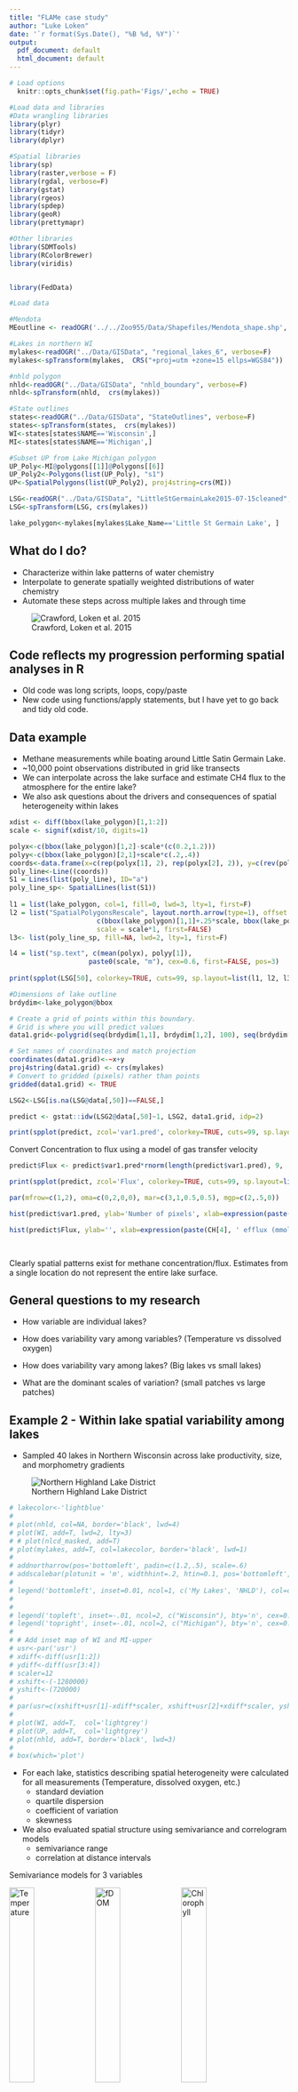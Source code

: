 ```yaml
---
title: "FLAMe case study"
author: "Luke Loken"
date: '`r format(Sys.Date(), "%B %d, %Y")`'
output:
  pdf_document: default
  html_document: default
---
```


```r
# Load options
  knitr::opts_chunk$set(fig.path='Figs/',echo = TRUE)
```

```r

#Load data and libraries
#Data wrangling libraries
library(plyr)
library(tidyr)
library(dplyr)

#Spatial libraries
library(sp)
library(raster,verbose = F)
library(rgdal, verbose=F)
library(gstat)
library(rgeos)
library(spdep)
library(geoR)
library(prettymapr)

#Other libraries
library(SDMTools)
library(RColorBrewer)
library(viridis)


library(FedData)

#Load data

#Mendota
MEoutline <- readOGR('../../Zoo955/Data/Shapefiles/Mendota_shape.shp', layer='Mendota_shape',stringsAsFactors = F)

#Lakes in northern WI
mylakes<-readOGR("../Data/GISData", "regional_lakes_6", verbose=F)
mylakes<-spTransform(mylakes,  CRS("+proj=utm +zone=15 ellps=WGS84"))

#nhld polygon
nhld<-readOGR("../Data/GISData", "nhld_boundary", verbose=F)
nhld<-spTransform(nhld,  crs(mylakes))

#State outlines
states<-readOGR("../Data/GISData", "StateOutlines", verbose=F)
states<-spTransform(states,  crs(mylakes))
WI<-states[states$NAME=='Wisconsin',]
MI<-states[states$NAME=='Michigan',]

#Subset UP from Lake Michigan polygon
UP_Poly<-MI@polygons[[1]]@Polygons[[6]]
UP_Poly2<-Polygons(list(UP_Poly), "s1")
UP<-SpatialPolygons(list(UP_Poly2), proj4string=crs(MI))

LSG<-readOGR("../Data/GISData", "LittleStGermainLake2015-07-15cleaned", verbose=F)
LSG<-spTransform(LSG, crs(mylakes))

lake_polygon<-mylakes[mylakes$Lake_Name=='Little St Germain Lake', ]

```

## What do I do? 

* Characterize within lake patterns of water chemistry
* Interpolate to generate spatially weighted distributions of water chemistry 
* Automate these steps across multiple lakes and through time

![Crawford, Loken et al. 2015](Images/FlameDiagram.png)


## Code reflects my progression performing spatial analyses in R 
* Old code was long scripts, loops, copy/paste
* New code using functions/apply statements, but I have yet to go back and tidy old code. 


## Data example

* Methane measurements while boating around Little Satin Germain Lake.
* ~10,000 point observations distributed in grid like transects
* We can interpolate across the lake surface and estimate CH4 flux to the atmosphere for the entire lake? 
* We also ask questions about the drivers and consequences of spatial heterogeneity within lakes


```r

xdist <- diff(bbox(lake_polygon)[1,1:2])
scale <- signif(xdist/10, digits=1)

polyx<-c(bbox(lake_polygon)[1,2]-scale*(c(0.2,1.2)))
polyy<-c(bbox(lake_polygon)[2,1]+scale*c(.2,.4))
coords<-data.frame(x=c(rep(polyx[1], 2), rep(polyx[2], 2)), y=c(rev(polyy), polyy))
poly_line<-Line((coords))
S1 = Lines(list(poly_line), ID="a")
poly_line_sp<- SpatialLines(list(S1))
          
l1 = list(lake_polygon, col=1, fill=0, lwd=3, lty=1, first=F)
l2 = list("SpatialPolygonsRescale", layout.north.arrow(type=1), offset = 
                      c(bbox(lake_polygon)[1,1]+.25*scale, bbox(lake_polygon)[2,2]-1.1*scale),
                      scale = scale*1, first=FALSE) 
l3<- list(poly_line_sp, fill=NA, lwd=2, lty=1, first=F)

l4 = list("sp.text", c(mean(polyx), polyy[1]),
                    paste0(scale, "m"), cex=0.6, first=FALSE, pos=3) 
          
print(spplot(LSG[50], colorkey=TRUE, cuts=99, sp.layout=list(l1, l2, l3, l4) , main="Measured CH4 (uM) in Little St Germain Lake", xlim=bbox(lake_polygon)[1,], ylim=bbox(lake_polygon)[2,]))

```

```r

#Dimensions of lake outline
brdydim<-lake_polygon@bbox

# Create a grid of points within this boundary.
# Grid is where you will predict values
data1.grid<-polygrid(seq(brdydim[1,1], brdydim[1,2], 100), seq(brdydim[2,1], brdydim[2,2], 100), borders=lake_polygon@polygons[[1]]@Polygons[[1]]@coords)

# Set names of coordinates and match projection
coordinates(data1.grid)<-~x+y
proj4string(data1.grid) <- crs(mylakes)
# Convert to gridded (pixels) rather than points
gridded(data1.grid) <- TRUE

LSG2<-LSG[is.na(LSG@data[,50])==FALSE,]

predict <- gstat::idw(LSG2@data[,50]~1, LSG2, data1.grid, idp=2)

print(spplot(predict, zcol='var1.pred', colorkey=TRUE, cuts=99, sp.layout=list(l1, l2, l3, l4) , main="Predicted CH4 (uM)", xlim=bbox(lake_polygon)[1,], ylim=bbox(lake_polygon)[2,]))

```

Convert Concentration to flux using a model of gas transfer velocity

```r

predict$Flux <- predict$var1.pred*rnorm(length(predict$var1.pred), 9, .1)*24/100

print(spplot(predict, zcol='Flux', colorkey=TRUE, cuts=99, sp.layout=list(l1, l2, l3, l4) , main="Predicted CH4 flux (mmol/m2/hr)", xlim=bbox(lake_polygon)[1,], ylim=bbox(lake_polygon)[2,]))

```


```r

par(mfrow=c(1,2), oma=c(0,2,0,0), mar=c(3,1,0.5,0.5), mgp=c(2,.5,0))

hist(predict$var1.pred, ylab='Number of pixels', xlab=expression(paste(CH[4], ' concentration (', mu, 'M)')), main='', col='lightgrey')

hist(predict$Flux, ylab='', xlab=expression(paste(CH[4], ' efflux (mmol m'^'-2', ' d'^'-1', ')')), main='', col='lightgrey')

        
```

Clearly spatial patterns exist for methane concentration/flux. Estimates from a single location do not represent the entire lake surface. 


## General questions to my research

* How variable are individual lakes?

* How does variability vary among variables? (Temperature vs dissolved oxygen)

* How does variability vary among lakes? (Big lakes vs small lakes)

* What are the dominant scales of variation? (small patches vs large patches)


## Example 2 - Within lake spatial variability among lakes

* Sampled 40 lakes in Northern Wisconsin across lake productivity, size, and morphometry gradients

![Northern Highland Lake District](../Figures/NHLDmap.png)

```r

# lakecolor<-'lightblue'
# 
# plot(nhld, col=NA, border='black', lwd=4)
# plot(WI, add=T, lwd=2, lty=3)
# # plot(nlcd_masked, add=T)
# plot(mylakes, add=T, col=lakecolor, border='black', lwd=1)
# 
# addnortharrow(pos='bottomleft', padin=c(1.2,.5), scale=.6)
# addscalebar(plotunit = 'm', widthhint=.2, htin=0.1, pos='bottomleft', padin=c(1.1,.15), style='ticks')
# 
# legend('bottomleft', inset=0.01, ncol=1, c('My Lakes', 'NHLD'), col=c('black'), pt.bg = c(lakecolor, 'white'), cex=0.8, lwd=c(1,3), lty=NA, pt.cex=2, pch=c(22), y.intersp=1.2, bty='n')
# 
# 
# legend('topleft', inset=-.01, ncol=2, c("Wisconsin"), bty='n', cex=0.8, x.intersp=0)
# legend('topright', inset=-.01, ncol=2, c("Michigan"), bty='n', cex=0.8, x.intersp=0)
# 
# # Add inset map of WI and MI-upper
# usr<-par('usr')
# xdiff<-diff(usr[1:2])
# ydiff<-diff(usr[3:4])
# scaler=12
# xshift<-(-1280000)
# yshift<-(720000)
# 
# par(usr=c(xshift+usr[1]-xdiff*scaler, xshift+usr[2]+xdiff*scaler, yshift+usr[3]-ydiff*scaler,yshift+usr[4]+ydiff*scaler))
# 
# plot(WI, add=T,  col='lightgrey')
# plot(UP, add=T,  col='lightgrey')
# plot(nhld, add=T, border='black', lwd=3)
# 
# box(which='plot')

```

* For each lake, statistics describing spatial heterogeneity were calculated for all measurements (Temperature, dissolved oxygen, etc.)
    + standard deviation
    + quartile dispersion
    + coefficient of variation
    + skewness
  
* We also evaluated spatial structure using semivariance and correlogram models
    + semivariance range
    + correlation at distance intervals

Semivariance models for 3 variables

![Temperature](Images/TmpC_hy.png){width=30%} ![fDOM](Images/fDOMRFU_h.png){width=30%}  ![Chlorophyll](Images/ChlAgL_h.png){width=30%}

Semivariance range is the distance at which observations are no longer spatially autocorrelated.

In this example, temperature (left panel) has a greater semivariance range (~1000 m), while fDOM (middle) and chlorophyll (right) have shorter ranges (~250 m). In this example, we can say that the dominant scale of variation for temperature occurs at a broader scale than the other variables. 

![Temperature](Images/Temp_map.png){width=30%} ![fDOM](Images/fDOM_map.png){width=30%} ![Chlorophyll](Images/ChlA_map.png){width=30%}

Looking at the maps, we see finer patches for fDOM and chlorophyll than temperature


## Semivariance modelling in R

* Uses the functions `variogram()`, `vgm()`, `fit.variogram()` in the `gstat` package

```r

library(gstat)

#Parameters for semivariogram calculation. Maximum distance (cutoff) and bin size (width)
cutoff=3000
width=50

# CH4 data are the 50th column in spatial points data frame 'LSG2'

# Calculate variogram
v = variogram(LSG2@data[,50]~1, LSG2, cutoff=cutoff, width=width)
plot(v)

```

* Now we need to fit a model
* What kind of model should we use?

```r

#Look at a few types of semivariogram models
show.vgms(sill=5, range=0.75, ylim=c(0,6), xlim=c(0,2.5), models=as.character(vgm()$short[c(1:10)]))
```

* Based on the variogram of the data, many choices are appropriate. 

* Note that these models all have the same sill and range parameter, but show different plateau distances. In all of these models the `range==1`, however only in the Spherical and circular models does this equate to the distance at which the sill is reached. Other models (Exponential, Gaussian, etc.) continue increasing beyond this distance. Therefore be careful in interpreting the 'range' attribute that these models produce. 

```r
models<-c('Nug', 'Lin', 'Sph', 'Gau')

# Guess sill, range, and nugget
# These help the fit.variogram function figure out the best model
est_sill<-median(v$gamma)
est_range<-cutoff/4
est_nugget<-v$gamma[1]

#fit model to variogram
#fit.method=2 weights closer observations more than distant ones.
v.fit <- fit.variogram(v, vgm(est_sill=est_sill, models, est_range=est_range, nugget=est_nugget), fit.method = 2)

# Look at model fit
plot(v, v.fit)
v.fit

#output semivariogram parameters
SemiRange <- v.fit$range[2]
SemiSill <- v.fit$psill[2]

```
Looks like a spherical model was selected, which does a pretty good of fitting data.
`fit.variogram` uses a weighted sum of squared errors for fitting models
You can adjust the weighting using the `fit.method` attribute in the `vgm` function


Or do this with a function and extract for multiple variables, days, and lakes

```r

# Function to fit variograms and extract range/model/sill
ExtractRangeSill <-function (SPdf, colname, models, plot, ...){
  
  #Subset data to remove NAs
  SPdf2<-SPdf[is.na(SPdf@data[,colname])==FALSE,]

  #Create variogram and estimate model parameters
  v <- variogram(SPdf2@data[,colname]~1, SPdf2, ...)
  est_sill<-median(v$gamma)
  est_range<-max(v$dist)/4
  est_nugget<-v$gamma[1]
  
  #Fit variogram model to variogram
  v.fit<-fit.variogram(v, vgm(est_sill=est_sill, models, est_range=est_range, nugget=est_nugget), ...)
  
  #output model type, sill, and range
  output<- data.frame(model=as.character(v.fit$model[nrow(v.fit)]), sill=v.fit$psill[nrow(v.fit)], range=v.fit$range[nrow(v.fit)])
  
  #Optional plotting
  if (missing(plot)){
  } else if (plot==T){
    print(plot(v, v.fit)) 
  } else {
  }
  
  return(output)
  
}

#Let's try it for one variable
head(LSG) #LSG is the spatialpointsdataframe
models<-c("Nug", "Lin", "Sph") #Which models to try?

table<-ExtractRangeSill(LSG2, colname='CH4uM_t', models=models, plot=T)
print(table)
```

Now let's apply it to multiple columns (variables) in one dataset

```r
columns<-c('TempC_t', 'fDOMQSU_t', 'CH4uM_t', 'CO2uM_t', 'ChlARFU_t')

SemiVarList<-lapply(columns, function (x) ExtractRangeSill(SPdf=LSG2, colname=x, models=models, plot=F))

#Clean up output table
SemiVarTable<-ldply(SemiVarList, data.frame)
SemiVarTable$variable <- columns
SemiVarTable<-SemiVarTable[c('variable', 'model', 'sill', 'range')]
print(SemiVarTable)

```

# Why is this useful?

Looking across lakes in northern Wisconsin, we see that variables differ in their spatial structure within lakes. 

![Semivariance ranges across lakes and variable types](../Figures/Boxplots/SemiVarRange_ViolinplotsAmongVariablesPointsNoLGR.png){width=75%}

* Temperature tends to have the greatest semivariance ranges. Dissolved oxygen, chlorophyll, blue green algae, and turbidity have shorter ranges. 

* Thus spatial structure occurs at finer scales for biotic varibles than physics!

![Semivariance range ratios across lakes and variable types](../Figures/Boxplots/SemiVarRangeRatios_ViolinplotsAmongVariablesPointsNoLGR.png){width=75%}

* The same data as above, but ranges divided by lake size. A range ratio of 1 means the semivariance occured at the lake scale. Smaller ratios means the scale of variation occured at finer spatial scales 

* Most often temperature spatial patterns occur at the lake scale (ratio=1). 



